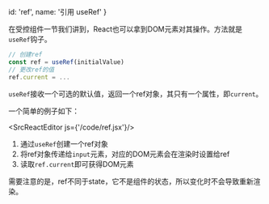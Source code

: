 
  id: 'ref',
  name: '引用 useRef'
}

在受控组件一节我们讲到，React也可以拿到DOM元素对其操作。方法就是`useRef`钩子。

```javascript
// 创建ref
const ref = useRef(initialValue)
// 更改ref的值
ref.current = ...
```

`useRef`接收一个可选的默认值，返回一个ref对象，其只有一个属性，即`current`。

一个简单的例子如下：

<SrcReactEditor js={'/code/ref.jsx'}/>

1. 通过`useRef`创建一个ref对象
2. 将ref对象传递给`input`元素，对应的DOM元素会在渲染时设置给ref
3. 读取`ref.current`即可获得DOM元素

需要注意的是，ref不同于state，它不是组件的状态，所以变化时不会导致重新渲染。